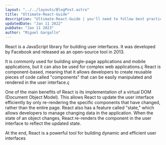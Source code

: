 ```yaml
---
layout: "../../layouts/BlogPost.astro"
title: "Ultimate-React-Guide"
description: "Ultimate-React-Guide | you'll need to follow best practices for SEO"
updatedDate: "Jan 11 2022"
pubDate: "Jan 11 2023"
author: "Miguel Gargallo"
---
```


React is a JavaScript library for building user interfaces. It was developed by Facebook and released as an open-source tool in 2013.

It is commonly used for building single-page applications and mobile applications, but it can also be used for complex web applications.ç React is component-based, meaning that it allows developers to create reusable pieces of code called "components" that can be easily manipulated and rendered in the user interface.ç

One of the main benefits of React is its implementation of a virtual DOM (Document Object Model). This allows React to update the user interface efficiently by only re-rendering the specific components that have changed, rather than the entire page. React also has a feature called "state," which allows developers to manage changing data in the application. When the state of an object changes, React re-renders the component in the user interface to reflect the updated state.

At the end, React is a powerful tool for building dynamic and efficient user interfaces